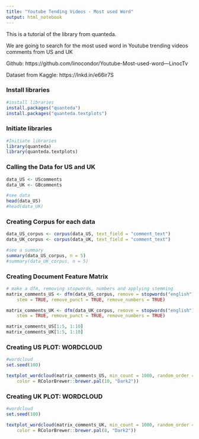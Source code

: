```yaml
---
title: "Youtube Tending Videos - Most used Word"
output: html_notebook
---
```


This is a tutorial of the library from quanteda.

We are going to search for the most used word in Youtube trending videos comments from US and UK

Github:
https://github.com/linocondor/Youtube-Most-used-word---LinocTv

Dataset from Kaggle:
https://lnkd.in/e66ir7S
 
<h3>Install libraries</h3>
```r
#install libraries
install.packages("quanteda")
install.packages("quanteda.textplots")

```

<h3>Initiate libraries</h3>
```r
#Initiate libraries
library(quanteda)
library(quanteda.textplots)


```

<h3>Calling the Data for US and UK</h3>
```r

data_US <- UScomments
data_UK <- GBcomments

#see data
head(data_US)
#head(data_UK)

```
<h3>Creating Corpus for each data</h3>
```r
data_US_corpus <- corpus(data_US, text_field = "comment_text")
data_UK_corpus <- corpus(data_UK, text_field = "comment_text")

#see a summary
summary(data_US_corpus, n = 5)
#summary(data_UK_corpus, n = 5)
```
<h3>Creating Document Feature Matrix</h3>
```r
# make a dfm, removing stopwords, numbers and applying stemming
matrix_comments_US <- dfm(data_US_corpus, remove = stopwords("english"), 
    stem = TRUE, remove_punct = TRUE, remove_numbers = TRUE)

matrix_comments_UK <- dfm(data_UK_corpus, remove = stopwords("english"), 
    stem = TRUE, remove_punct = TRUE, remove_numbers = TRUE)

matrix_comments_US[1:5, 1:10]
matrix_comments_UK[1:5, 1:10]
```

<h3>Creating US PLOT: WORDCLOUD</h3>
```r
#wordcloud
set.seed(100)

textplot_wordcloud(matrix_comments_US, min_count = 1000, random_order = FALSE, rotation = 0.25, 
    color = RColorBrewer::brewer.pal(10, "Dark2"))
```
<h3>Creating UK PLOT: WORDCLOUD</h3>
```r
#wordcloud
set.seed(100)

textplot_wordcloud(matrix_comments_UK, min_count = 1000, random_order = FALSE, rotation = 0.25, 
    color = RColorBrewer::brewer.pal(8, "Dark2"))
```
